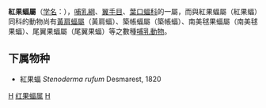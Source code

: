 {{Unreferenced|time=2019-04-10T10:12:58+00:00}}
{{Automatic taxobox
| taxon = Stenoderma
| authority = E. Geoffroy, 1818
}}

'''紅果蝠屬'''（[[学名|学名]]：{{lang|la|''Stenoderma''}}），[[哺乳綱|哺乳綱]]、[[翼手目|翼手目]]、[[葉口蝠科|葉口蝠科]]的一屬，而與紅果蝠屬（紅果蝠）同科的動物尚有[[黃肩蝠屬|黃肩蝠屬]]（黃肩蝠）、築帳蝠屬（築帳蝠）、南美毬果蝠屬（南美毬果蝠）、尾翼果蝠屬（尾翼果蝠）等之數種[[哺乳動物|哺乳動物]]。

==下属物种==
* 紅果蝠 ''Stenoderma rufum'' Desmarest, 1820

{{taxonbar}}
[[Category:葉口蝠科|H]]
[[Category:红果蝠属|]]
[[Category:1818年描述的分类群|H]]

{{哺乳动物小作品}}